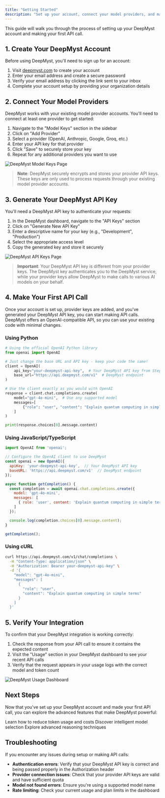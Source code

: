 ```yaml
---
title: "Getting Started"
description: "Set up your account, connect your model providers, and make your first API call"
---
```


This guide will walk you through the process of setting up your DeepMyst account and making your first API call.

## 1. Create Your DeepMyst Account

Before using DeepMyst, you'll need to sign up for an account:

1. Visit [deepmyst.com](https://deepmyst.com) to create your account
2. Enter your email address and create a secure password
3. Verify your email address by clicking the link sent to your inbox
4. Complete your account setup by providing your organization details

## 2. Connect Your Model Providers

DeepMyst works with your existing model provider accounts. You'll need to connect at least one provider to get started:

1. Navigate to the "Model Keys" section in the sidebar
2. Click on "Add Provider"
3. Select a provider (OpenAI, Anthropic, Google, Groq, etc.)
4. Enter your API key for that provider
5. Click "Save" to securely store your key
6. Repeat for any additional providers you want to use

<img src="/images/model-keys.png" alt="DeepMyst Model Keys Page" />

> **Note**: DeepMyst securely encrypts and stores your provider API keys. These keys are only used to process requests through your existing model provider accounts.

## 3. Generate Your DeepMyst API Key

You'll need a DeepMyst API key to authenticate your requests:

1. In the DeepMyst dashboard, navigate to the "API Keys" section
2. Click on "Generate New API Key"
3. Enter a descriptive name for your key (e.g., "Development", "Production")
4. Select the appropriate access level
5. Copy the generated key and store it securely

<img src="/images/api-connection-page.png" alt="DeepMyst API Keys Page" />

> **Important**: Your DeepMyst API key is different from your provider keys. The DeepMyst key authenticates you to the DeepMyst service, while your provider keys allow DeepMyst to make calls to various AI models on your behalf.

## 4. Make Your First API Call

Once your account is set up, provider keys are added, and you've generated your DeepMyst API key, you can start making API calls. DeepMyst offers an OpenAI-compatible API, so you can use your existing code with minimal changes.

### Using Python

```python
# Using the official OpenAI Python library
from openai import OpenAI

# Just change the base URL and API key - keep your code the same!
client = OpenAI(
    api_key="your-deepmyst-api-key",  # Your DeepMyst API key from Step 3
    base_url="https://api.deepmyst.com/v1"  # DeepMyst endpoint
)

# Use the client exactly as you would with OpenAI
response = client.chat.completions.create(
    model="gpt-4o-mini",  # Use any supported model
    messages=[
        {"role": "user", "content": "Explain quantum computing in simple terms"}
    ]
)

print(response.choices[0].message.content)
```

### Using JavaScript/TypeScript

```javascript
import OpenAI from 'openai';

// Configure the OpenAI client to use DeepMyst
const openai = new OpenAI({
  apiKey: 'your-deepmyst-api-key',  // Your DeepMyst API key
  baseURL: 'https://api.deepmyst.com/v1'  // DeepMyst endpoint
});

async function getCompletion() {
  const completion = await openai.chat.completions.create({
    model: 'gpt-4o-mini',
    messages: [
      { role: 'user', content: 'Explain quantum computing in simple terms' }
    ]
  });

  console.log(completion.choices[0].message.content);
}

getCompletion();
```

### Using cURL

```bash
curl https://api.deepmyst.com/v1/chat/completions \
  -H "Content-Type: application/json" \
  -H "Authorization: Bearer your-deepmyst-api-key" \
  -d '{
    "model": "gpt-4o-mini",
    "messages": [
      {
        "role": "user",
        "content": "Explain quantum computing in simple terms"
      }
    ]
  }'
```

## 5. Verify Your Integration

To confirm that your DeepMyst integration is working correctly:

1. Check the response from your API call to ensure it contains the expected content
2. Visit the "Usage" section in your DeepMyst dashboard to see your recent API calls
3. Verify that the request appears in your usage logs with the correct model and token count

<img src="/images/dashboard.png" alt="DeepMyst Usage Dashboard" />

## Next Steps

Now that you've set up your DeepMyst account and made your first API call, you can explore the advanced features that make DeepMyst powerful:

<CardGroup cols={3}>
  <Card title="Token Optimization" icon="compress" href="/token-optimization">
    Learn how to reduce token usage and costs
  </Card>
  <Card title="Smart Routing" icon="route" href="/routing">
    Discover intelligent model selection
  </Card>
  <Card title="Enhanced Reasoning" icon="brain" href="/reasoning">
    Explore advanced reasoning techniques
  </Card>
</CardGroup>

## Troubleshooting

If you encounter any issues during setup or making API calls:

- **Authentication errors**: Verify that your DeepMyst API key is correct and being passed properly in the Authorization header
- **Provider connection issues**: Check that your provider API keys are valid and have sufficient quota
- **Model not found errors**: Ensure you're using a supported model name
- **Rate limiting**: Check your current usage and plan limits in the dashboard
